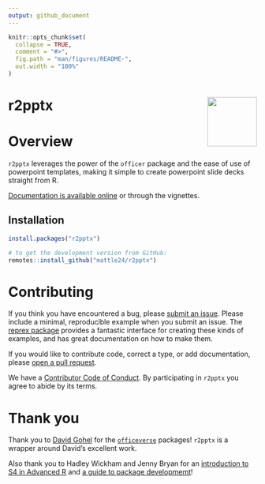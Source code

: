 ```yaml
---
output: github_document
---
```


<!-- README.md is generated from README.Rmd. Please edit that file -->

```r
knitr::opts_chunk$set(
  collapse = TRUE,
  comment = "#>",
  fig.path = "man/figures/README-",
  out.width = "100%"
)
```


# r2pptx  <img src="man/figures/logo.png" align="right" width="100" />

<!-- badges: start -->
<!-- badges: end -->

# Overview 

`r2pptx` leverages the power of the `officer` package and the ease of use of powerpoint
templates, making it simple to create powerpoint slide decks straight from R.

[Documentation is available online](https://mattle24.github.io/r2pptx/) or through the vignettes. 

## Installation

``` r
install.packages("r2pptx")

# to get the development version from GitHub:
remotes::install_github("mattle24/r2pptx")
```

# Contributing

If you think you have encountered a bug, please [submit an issue](https://github.com/mattle24/r2pptx/issues). Please include a minimal, reproducible
example when you submit an issue. The [reprex package](https://reprex.tidyverse.org/articles/articles/learn-reprex.html) provides a fantastic interface for creating these kinds of examples, and has great documentation on how to make them.

If you would like to contribute code, correct a type, or add documentation, please [open a pull request](https://github.com/mattle24/r2pptx/pulls).

We have a [Contributor Code of Conduct](https://github.com/mattle24/r2pptx/blob/main/.github/CODE_OF_CONDUCT.md). By participating in `r2pptx` you agree to abide by its terms.

# Thank you

Thank you to [David Gohel](https://github.com/davidgohel) for the [`officeverse`](https://ardata-fr.github.io/officeverse/) packages! `r2pptx` is a wrapper
around David's excellent work.

Also thank you to Hadley Wickham and Jenny Bryan for an [introduction to S4 in Advanced R](https://adv-r.hadley.nz/s4.html) and [a guide to package developmemt](https://r-pkgs.org/index.html)!
